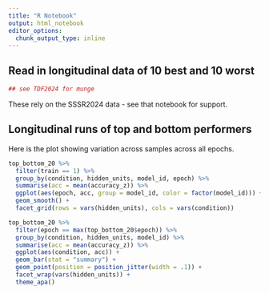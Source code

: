 ```yaml
---
title: "R Notebook"
output: html_notebook
editor_options: 
  chunk_output_type: inline
---
```



## Read in longitudinal data of 10 best and 10 worst
```r
## see TDF2024 for munge

```

These rely on the SSSR2024 data - see that notebook for support.


## Longitudinal runs of top and bottom performers

Here is the plot showing variation across samples across all epochs.

```r
top_bottom_20 %>% 
  filter(train == 1) %>% 
  group_by(condition, hidden_units, model_id, epoch) %>% 
  summarise(acc = mean(accuracy_z)) %>% 
  ggplot(aes(epoch, acc, group = model_id, color = factor(model_id))) +
  geom_smooth() +
  facet_grid(rows = vars(hidden_units), cols = vars(condition))

```

```r


top_bottom_20 %>% 
  filter(epoch == max(top_bottom_20$epoch)) %>% 
  group_by(condition, hidden_units, model_id) %>% 
  summarise(acc = mean(accuracy_z)) %>% 
  ggplot(aes(condition, acc)) +
  geom_bar(stat = "summary") +
  geom_point(position = position_jitter(width = .1)) +
  facet_wrap(vars(hidden_units)) +
  theme_apa()

```

